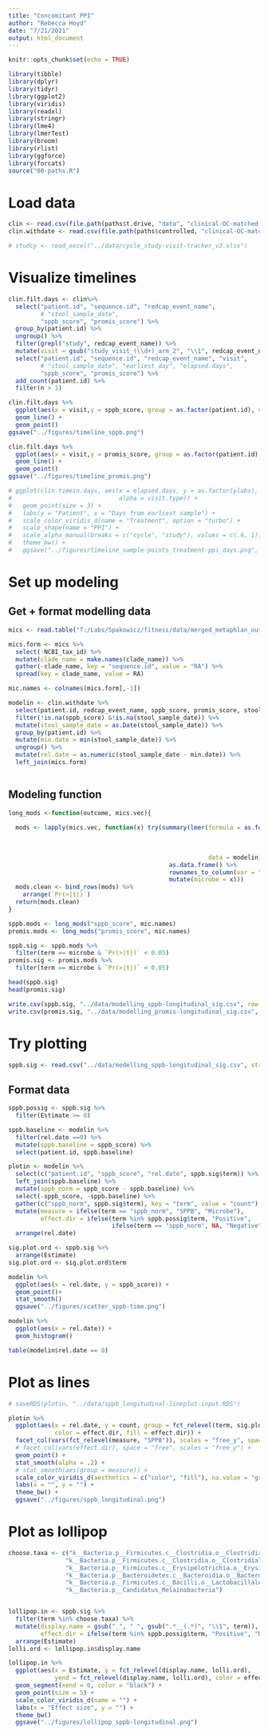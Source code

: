 ```yaml
---
title: "Concomitant PPI"
author: "Rebecca Hoyd"
date: "7/21/2021"
output: html_document
---
```


```r
knitr::opts_chunk$set(echo = TRUE)

library(tibble)
library(dplyr)
library(tidyr)
library(ggplot2)
library(viridis)
library(readxl)
library(stringr)
library(lme4)
library(lmerTest)
library(broom)
library(rlist)
library(ggforce)
library(forcats)
source("00-paths.R")
```


# Load data

```r

clin <- read.csv(file.path(paths$t.drive, "data", "clinical-OC-matched_resolved_limited.csv"), stringsAsFactors = F)
clin.withdate <- read.csv(file.path(paths$controlled, "clinical-OC-matched_resolved.csv"), stringsAsFactors = F)

# studcy <- read_excel("../data/cycle_study-visit-tracker_v3.xlsx")
```


# Visualize timelines

```r
clin.filt.days <- clin%>%
  select("patient.id", "sequence.id", "redcap_event_name", 
         # "stool_sample_date", 
         "sppb_score", "promis_score") %>%
  group_by(patient.id) %>%
  ungroup() %>%
  filter(grepl("study", redcap_event_name)) %>%
  mutate(visit = gsub("study_visit_(\\d+)_arm_2", "\\1", redcap_event_name)) %>%
  select("patient.id", "sequence.id", "redcap_event_name", "visit",
         # "stool_sample_date", "earliest_day", "elapsed.days", 
         "sppb_score", "promis_score") %>%
  add_count(patient.id) %>%
  filter(n > 1)

clin.filt.days %>%
  ggplot(aes(x = visit,y = sppb_score, group = as.factor(patient.id), color = as.factor(patient.id))) +
  geom_line() +
  geom_point()
ggsave("../figures/timeline_sppb.png")

clin.filt.days %>%
  ggplot(aes(x = visit,y = promis_score, group = as.factor(patient.id), color = as.factor(patient.id))) +
  geom_line() +
  geom_point()
ggsave("../figures/timeline_promis.png")
```

```r
# ggplot(clin.timein.days, aes(x = elapsed.days, y = as.factor(ylabs), shape = as.factor(ppi), color = ici.name,
#                              alpha = visit.type)) +
#   geom_point(size = 3) +
#   labs(y = "Patient", x = "Days from earliest sample") +
#   scale_color_viridis_d(name = "Treatment", option = "turbo") +
#   scale_shape(name = "PPI") +
#   scale_alpha_manual(breaks = c("cycle", "study"), values = c(.4, 1), guide = FALSE) +
#   theme_bw() +
#   ggsave("../figures/timeline_sample-points_treatment-ppi_days.png", height = 5, width = 5)
```

# Set up modeling

## Get + format modelling data

```r
mics <- read.table("T:/Labs/Spakowicz/fitness/data/merged_metaphlan_output.txt", sep = "\t", header = T, stringsAsFactors = F)

mics.form <- mics %>%
  select(-NCBI_tax_id) %>%
  mutate(clade_name = make.names(clade_name)) %>%
  gather(-clade_name, key = "sequence.id", value = "RA") %>%
  spread(key = clade_name, value = RA)

mic.names <- colnames(mics.form[,-1])
```

```r
modelin <- clin.withdate %>%
  select(patient.id, redcap_event_name, sppb_score, promis_score, stool_sample_date, sequence.id) %>%
  filter(!is.na(sppb_score) &!is.na(stool_sample_date)) %>%
  mutate(stool_sample_date = as.Date(stool_sample_date)) %>%
  group_by(patient.id) %>%
  mutate(min.date = min(stool_sample_date)) %>%
  ungroup() %>%
  mutate(rel.date = as.numeric(stool_sample_date - min.date)) %>%
  left_join(mics.form)
  
```
## Modeling function


```r
long_mods <-function(outcome, mics.vec){
  
  mods <- lapply(mics.vec, function(x) try(summary(lmer(formula = as.formula(paste0(outcome,
                                                                                    " ~ ",
                                                                                    x,
                                                                                    " + rel.date + (1|patient.id)")),
                                                        data = modelin))$coefficients %>%
                                             as.data.frame() %>%
                                             rownames_to_column(var = "term") %>%
                                             mutate(microbe = x)))
  mods.clean <- bind_rows(mods) %>%
    arrange(`Pr(>|t|)`)
  return(mods.clean)
}
```

```r
sppb.mods <- long_mods("sppb_score", mic.names)
promis.mods <- long_mods("promis_score", mic.names)
```

```r
sppb.sig <- sppb.mods %>%
  filter(term == microbe & `Pr(>|t|)` < 0.05)
promis.sig <- promis.mods %>%
  filter(term == microbe & `Pr(>|t|)` < 0.05)

head(sppb.sig)
head(promis.sig)
```

```r
write.csv(sppb.sig, "../data/modelling_sppb-longitudinal_sig.csv", row.names = F)
write.csv(promis.sig, "../data/modelling_promis-longitudinal_sig.csv", row.names = F)
```

# Try plotting

```r
sppb.sig <- read.csv("../data/modelling_sppb-longitudinal_sig.csv", stringsAsFactors = F)
```

## Format data

```r
sppb.possig <- sppb.sig %>%
  filter(Estimate >= 0)

sppb.baseline <- modelin %>%
  filter(rel.date ==0) %>%
  mutate(sppb.baseline = sppb_score) %>%
  select(patient.id, sppb.baseline)

plotin <- modelin %>%
  select(c("patient.id", "sppb_score", "rel.date", sppb.sig$term)) %>%
  left_join(sppb.baseline) %>%
  mutate(sppb_norm = sppb_score - sppb.baseline) %>%
  select(-sppb_score, -sppb.baseline) %>%
  gather(c("sppb_norm", sppb.sig$term), key = "term", value = "count") %>%
  mutate(measure = ifelse(term == "sppb_norm", "SPPB", "Microbe"),
         effect.dir = ifelse(term %in% sppb.possig$term, "Positive",
                             ifelse(term == "sppb_norm", NA, "Negative"))) %>%
  arrange(rel.date)

sig.plot.ord <- sppb.sig %>%
  arrange(Estimate)
sig.plot.ord <- sig.plot.ord$term
```

```r
modelin %>%
  ggplot(aes(x = rel.date, y = sppb_score)) +
  geom_point()+
  stat_smooth() 
  ggsave("../figures/scatter_sppb-time.png")

modelin %>%
  ggplot(aes(x = rel.date)) +
  geom_histogram()

table(modelin$rel.date == 0)
```

# Plot as lines

```r
# saveRDS(plotin, "../data/sppb_longitudinal-lineplot-input.RDS")

plotin %>%
  ggplot(aes(x = rel.date, y = count, group = fct_relevel(term, sig.plot.ord), 
             color = effect.dir, fill = effect.dir)) +
  facet_col(vars(fct_relevel(measure, "SPPB")), scales = "free_y", space = "free") +
  # facet_col(vars(effect.dir), space = "free", scales = "free_y") +
  geom_point() +
  stat_smooth(alpha = .2) +
  # stat_smooth(aes(group = measure)) + 
  scale_color_viridis_d(aesthetics = c("color", "fill"), na.value = "grey50", name = "Effect \ndirection") +
  labs(x = "", y = "") + 
  theme_bw() +
  ggsave("../figures/sppb_longitudinal.png")
```

# Plot as lollipop

```r
choose.taxa <- c("k__Bacteria.p__Firmicutes.c__Clostridia.o__Clostridiales.f__Peptostreptococcaceae.g__Romboutsia",
                "k__Bacteria.p__Firmicutes.c__Clostridia.o__Clostridiales.f__Lachnospiraceae.g__Lachnoclostridium.s__Lachnoclostridium_sp_An138",
                "k__Bacteria.p__Firmicutes.c__Erysipelotrichia.o__Erysipelotrichales.f__Erysipelotrichaceae.g__Absiella",
                "k__Bacteria.p__Bacteroidetes.c__Bacteroidia.o__Bacteroidales.f__Bacteroidaceae.g__Bacteroides.s__Bacteroides_stercorirosoris",
                "k__Bacteria.p__Firmicutes.c__Bacilli.o__Lactobacillales.f__Lactobacillaceae.g__Lactobacillus.s__Lactobacillus_rogosae", 
                "k__Bacteria.p__Candidatus_Melainabacteria")


lollipop.in <- sppb.sig %>%
  filter(term %in% choose.taxa) %>%
  mutate(display.name = gsub("_", " ", gsub(".*__(.*)", "\\1", term)),
         effect.dir = ifelse(term %in% sppb.possig$term, "Positive", "Negative")) %>%
  arrange(Estimate)
lolli.ord <- lollipop.in$display.name
```

```r
lollipop.in %>%
  ggplot(aes(x = Estimate, y = fct_relevel(display.name, lolli.ord),
             yend = fct_relevel(display.name, lolli.ord), color = effect.dir)) +
  geom_segment(xend = 0, color = "black") +
  geom_point(size = 5) +
  scale_color_viridis_d(name = "") +
  labs(x = "Effect size", y = "") +
  theme_bw() 
  ggsave("../figures/lollipop_sppb-longitudinal.png")
```
